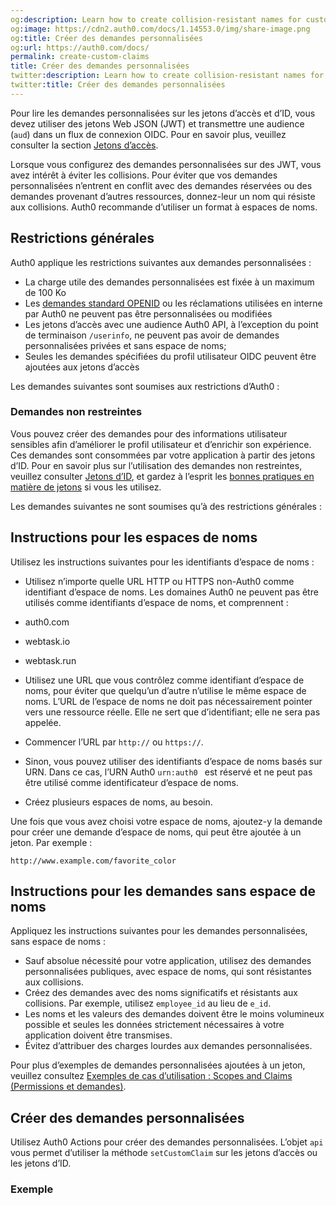 ```yaml
---
og:description: Learn how to create collision-resistant names for custom claims.
og:image: https://cdn2.auth0.com/docs/1.14553.0/img/share-image.png
og:title: Créer des demandes personnalisées
og:url: https://auth0.com/docs/
permalink: create-custom-claims
title: Créer des demandes personnalisées
twitter:description: Learn how to create collision-resistant names for custom claims.
twitter:title: Créer des demandes personnalisées
---
```


Pour lire les demandes personnalisées sur les jetons d’accès et d’ID, vous devez utiliser des jetons Web JSON (JWT) et transmettre une audience (`aud`) dans un flux de connexion OIDC. Pour en savoir plus, veuillez consulter la section [Jetons d’accès](/security/tokens/access-tokens).

Lorsque vous configurez des demandes personnalisées sur des JWT, vous avez intérêt à éviter les collisions. Pour éviter que vos demandes personnalisées n’entrent en conflit avec des demandes réservées ou des demandes provenant d’autres ressources, donnez-leur un nom qui résiste aux collisions. Auth0 recommande d’utiliser un format à espaces de noms.



## Restrictions générales

Auth0 applique les restrictions suivantes aux demandes personnalisées :

* La charge utile des demandes personnalisées est fixée à un maximum de 100 Ko
* Les [demandes standard OPENID](https://openid.net/specs/openid-connect-core-1_0.html#IDToken) ou les réclamations utilisées en interne par Auth0 ne peuvent pas être personnalisées ou modifiées
* Les jetons d’accès avec une audience Auth0 API, à l’exception du point de terminaison `/userinfo`, ne peuvent pas avoir de demandes personnalisées privées et sans espace de noms;
* Seules les demandes spécifiées du profil utilisateur OIDC peuvent être ajoutées aux jetons d’accès

Les demandes suivantes sont soumises aux restrictions d’Auth0 :



### Demandes non restreintes

Vous pouvez créer des demandes pour des informations utilisateur sensibles afin d’améliorer le profil utilisateur et d’enrichir son expérience. Ces demandes sont consommées par votre application à partir des jetons d’ID. Pour en savoir plus sur l’utilisation des demandes non restreintes, veuillez consulter [Jetons d’ID](/security/tokens/id-tokens), et gardez à l’esprit les [bonnes pratiques en matière de jetons](/security/tokens/token-best-practices) si vous les utilisez.

Les demandes suivantes ne sont soumises qu’à des restrictions générales :



## Instructions pour les espaces de noms



Utilisez les instructions suivantes pour les identifiants d’espace de noms :

* Utilisez n’importe quelle URL HTTP ou HTTPS non-Auth0 comme identifiant d’espace de noms. Les domaines Auth0 ne peuvent pas être utilisés comme identifiants d’espace de noms, et comprennent :

* auth0.com
* webtask.io
* webtask.run
* Utilisez une URL que vous contrôlez comme identifiant d’espace de noms, pour éviter que quelqu’un d’autre n’utilise le même espace de noms. L’URL de l’espace de noms ne doit pas nécessairement pointer vers une ressource réelle. Elle ne sert que d’identifiant; elle ne sera pas appelée.
* Commencer l’URL par `http://` ou `https://`.
* Sinon, vous pouvez utiliser des identifiants d’espace de noms basés sur URN. Dans ce cas, l’URN Auth0 `urn:auth0 ` est réservé et ne peut pas être utilisé comme identificateur d’espace de noms.
* Créez plusieurs espaces de noms, au besoin.

Une fois que vous avez choisi votre espace de noms, ajoutez-y la demande pour créer une demande d’espace de noms, qui peut être ajoutée à un jeton. Par exemple :

`http://www.example.com/favorite_color`

## Instructions pour les demandes sans espace de noms

Appliquez les instructions suivantes pour les demandes personnalisées, sans espace de noms :

* Sauf absolue nécessité pour votre application, utilisez des demandes personnalisées publiques, avec espace de noms, qui sont résistantes aux collisions.
* Créez des demandes avec des noms significatifs et résistants aux collisions. Par exemple, utilisez `employee_id` au lieu de `e_id`.
* Les noms et les valeurs des demandes doivent être le moins volumineux possible et seules les données strictement nécessaires à votre application doivent être transmises.
* Évitez d’attribuer des charges lourdes aux demandes personnalisées.

Pour plus d’exemples de demandes personnalisées ajoutées à un jeton, veuillez consultez [Exemples de cas d’utilisation : Scopes and Claims (Permissions et demandes)](/apis/scopes/sample-use-cases-scopes-and-claims).

## Créer des demandes personnalisées

Utilisez Auth0 Actions pour créer des demandes personnalisées. L’objet `api` vous permet d’utiliser la méthode `setCustomClaim` sur les jetons d’accès ou les jetons d’ID.

### Exemple